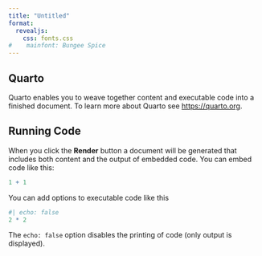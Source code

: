 ```yaml
---
title: "Untitled"
format: 
  revealjs:
    css: fonts.css
#    mainfont: Bungee Spice
---
```


## Quarto

[Quarto enables you to weave together content and executable code into a finished document. To learn more about Quarto see <https://quarto.org>.]{.bungee}

## Running Code

When you click the **Render** button a document will be generated that includes both content and the output of embedded code. You can embed code like this:

```r
1 + 1
```

You can add options to executable code like this

```r
#| echo: false
2 * 2
```

The `echo: false` option disables the printing of code (only output is displayed).

